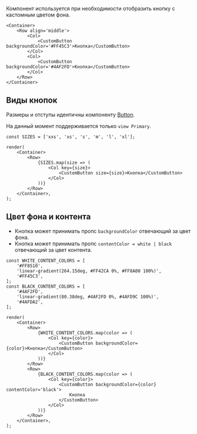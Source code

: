 
Компонент используется при необходимости отобразить кнопку с кастомным цветом фона.

```tsx live
<Container>
    <Row align='middle'>
        <Col>
            <CustomButton backgroundColor='#FF45C3'>Кнопка</CustomButton>
        </Col>
        <Col>
            <CustomButton backgroundColor='#4AF2FD'>Кнопка</CustomButton>
        </Col>
    </Row>
</Container>
```

## Виды кнопок

Размеры и отступы идентичны компоненту <a href="/docs/компоненты-button--button">Button</a>.

На данный момент поддерживается только `view Primary`.

```tsx live
const SIZES = ['xxs', 'xs', 's', 'm', 'l', 'xl'];

render(
    <Container>
        <Row>
            {SIZES.map(size => (
                <Col key={size}>
                    <CustomButton size={size}>Кнопка</CustomButton>
                </Col>
            ))}
        </Row>
    </Container>,
);
```

## Цвет фона и контента

-   Кнопка может принимать пропс `backgroundColor` отвечающий за цвет фона.
-   Кнопка может принимать пропс `contentColor = white | black` отвечающий за цвет контента.

```tsx live
const WHITE_CONTENT_COLORS = [
    '#FF8510',
    'linear-gradient(264.15deg, #FF42CA 0%, #FF8A00 100%)',
    '#FF45C3',
];
const BLACK_CONTENT_COLORS = [
    '#4AF2FD',
    'linear-gradient(80.38deg, #4AF2FD 0%, #4AFD9C 100%)',
    '#4AFDA2',
];

render(
    <Container>
        <Row>
            {WHITE_CONTENT_COLORS.map(color => (
                <Col key={color}>
                    <CustomButton backgroundColor={color}>Кнопка</CustomButton>
                </Col>
            ))}
        </Row>
        <Row>
            {BLACK_CONTENT_COLORS.map(color => (
                <Col key={color}>
                    <CustomButton backgroundColor={color} contentColor='black'>
                        Кнопка
                    </CustomButton>
                </Col>
            ))}
        </Row>
    </Container>,
);
```

